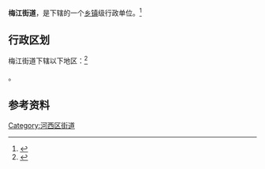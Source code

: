 {{中国乡级行政区|12/01/03/013/000}}

'''梅江街道'''，是{{PRC admin/fullname|12/01/03/013/000|3}}下辖的一个[[乡镇|乡镇]]级行政单位。<ref>{{PRC admin/ref sgc|{{PRC admin/parent|12/01/03/013/000}}}}</ref>

== 行政区划 ==

梅江街道下辖以下地区：<ref>{{PRC admin/ref sgc|12/01/03/013/000}}</ref>

{{PRC admin/children|12/01/03/013/000}}。

== 参考资料 ==

{{Reflist|2}}

{{天津市河西区行政区划}}
{{天津行政区划小作品}}

[[Category:河西区街道|Category:河西区街道]]